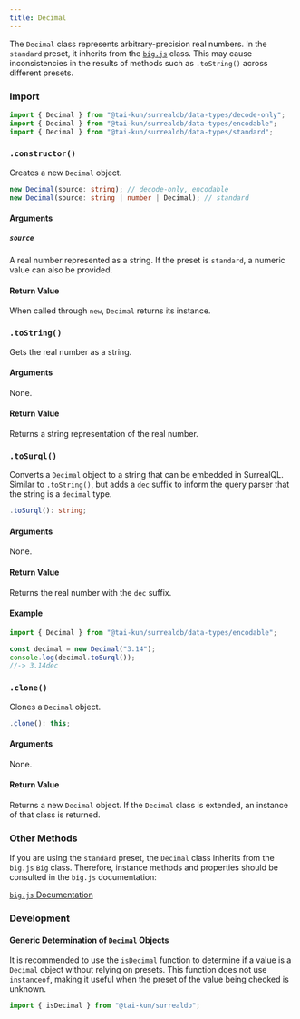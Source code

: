 ```yaml
---
title: Decimal
---
```



The `Decimal` class represents arbitrary-precision real numbers. In the `standard` preset, it inherits from the [`big.js`](https://github.com/MikeMcl/big.js) class. This may cause inconsistencies in the results of methods such as `.toString()` across different presets.

### Import

```ts
import { Decimal } from "@tai-kun/surrealdb/data-types/decode-only";
import { Decimal } from "@tai-kun/surrealdb/data-types/encodable";
import { Decimal } from "@tai-kun/surrealdb/data-types/standard";
```

### `.constructor()`

Creates a new `Decimal` object.

```ts
new Decimal(source: string); // decode-only, encodable
new Decimal(source: string | number | Decimal); // standard
```

#### Arguments

##### `source`

A real number represented as a string. If the preset is `standard`, a numeric value can also be provided.

#### Return Value

When called through `new`, `Decimal` returns its instance.

### `.toString()` <Badge variant="instance" /><Badge variant="method" /><Badge variant="decodeonly" />

Gets the real number as a string.

#### Arguments

None.

#### Return Value

Returns a string representation of the real number.

### `.toSurql()` <Badge variant="instance" /><Badge variant="method" /><Badge variant="encodable" />

Converts a `Decimal` object to a string that can be embedded in SurrealQL. Similar to `.toString()`, but adds a `dec` suffix to inform the query parser that the string is a `decimal` type.

```ts
.toSurql(): string;
```

#### Arguments

None.

#### Return Value

Returns the real number with the `dec` suffix.

#### Example

```ts
import { Decimal } from "@tai-kun/surrealdb/data-types/encodable";

const decimal = new Decimal("3.14");
console.log(decimal.toSurql());
//-> 3.14dec
```

### `.clone()` <Badge variant="instance" /><Badge variant="method" /><Badge variant="standard" />

Clones a `Decimal` object.

```ts
.clone(): this;
```

#### Arguments

None.

#### Return Value

Returns a new `Decimal` object. If the `Decimal` class is extended, an instance of that class is returned.

### Other Methods

If you are using the `standard` preset, the `Decimal` class inherits from the `big.js` `Big` class.  Therefore, instance methods and properties should be consulted in the `big.js` documentation:

[`big.js` Documentation](https://mikemcl.github.io/big.js/#prototype-methods)

### Development

#### Generic Determination of `Decimal` Objects

It is recommended to use the `isDecimal` function to determine if a value is a `Decimal` object without relying on presets. This function does not use `instanceof`, making it useful when the preset of the value being checked is unknown.

```ts
import { isDecimal } from "@tai-kun/surrealdb";
```
